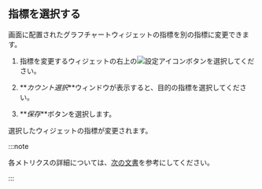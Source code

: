 ## 指標を選択する

画面に配置されたグラフチャートウィジェットの指標を別の指標に変更できます。

1.  指標を変更するウィジェットの右上の![設定アイコン](/img/ico-setting.svg)ボタンを選択してください。

2.  **_カウント選択_**ウィンドウが表示すると、目的の指標を選択してください。

    <ImgLang img='db-select-count.png' desc='カウントウィンドウ' />

3.  **_保存_**ボタンを選択します。

選択したウィジェットの指標が変更されます。

:::note

各メトリクスの詳細については、[次の文書](metrics-data-list)を参考にしてください。 

:::
